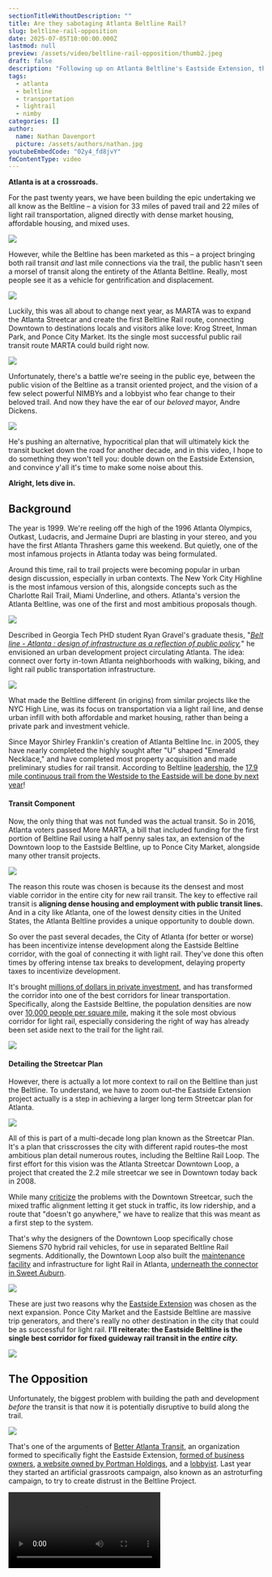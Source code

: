 ```yaml
---
sectionTitleWithoutDescription: ""
title: Are they sabotaging Atlanta Beltline Rail?
slug: beltline-rail-opposition
date: 2025-07-05T10:00:00.000Z
lastmod: null
preview: /assets/video/beltline-rail-opposition/thumb2.jpeg
draft: false
description: "Following up on Atlanta Beltline's Eastside Extension, the anti-transit group Better Atlanta Transit and Mayor Andre Dickens' recent opposition to the project."
tags:
  - atlanta
  - beltline
  - transportation
  - lightrail
  - nimby
categories: []
author:
  name: Nathan Davenport
  picture: /assets/authors/nathan.jpg
youtubeEmbedCode: "02y4_fd8jvY"
fmContentType: video
---
```


**Atlanta is at a crossroads.**

For the past twenty years, we have been building the epic undertaking we all know as the Beltline – a vision for 33 miles of paved trail and 22 miles of light rail transportation, aligned directly with dense market housing, affordable housing, and mixed uses.

![](/assets/video/beltline-rail-opposition/02.jpg)

However, while the Beltline has been marketed as this – a project bringing both rail transit _and_ last mile connections via the trail, the public hasn't seen a morsel of transit along the entirety of the Atlanta Beltline. Really, most people see it as a vehicle for gentrification and displacement.

![](/assets/video/beltline-rail-opposition/01.jpg)

Luckily, this was all about to change next year, as MARTA was to expand the Atlanta Streetcar and create the first Beltline Rail route, connecting Downtown to destinations locals and visitors alike love: Krog Street, Inman Park, and Ponce City Market. Its the single most successful public rail transit route MARTA could build right now.

![](/assets/video/beltline-rail-opposition/03.jpg)

Unfortunately, there's a battle we're seeing in the public eye, between the public vision of the Beltline as a transit oriented project, and the vision of a few select powerful NIMBYs and a lobbyist who fear change to their beloved trail. And now they have the ear of our _beloved_ mayor, Andre Dickens.

![](/assets/video/beltline-rail-opposition/10.jpg)

He's pushing an alternative, hypocritical plan that will ultimately kick the transit bucket down the road for another decade, and in this video, I hope to do something they won't tell you: double down on the Eastside Extension, and convince y'all it's time to make some noise about this.

**Alright, lets dive in.**

## Background

The year is 1999. We're reeling off the high of the 1996 Atlanta Olympics, Outkast, Ludacris, and Jermaine Dupri are blasting in your stereo, and you have the first Atlanta Thrashers game this weekend. But quietly, one of the most infamous projects in Atlanta today was being formulated.

Around this time, rail to trail projects were becoming popular in urban design discussion, especially in urban contexts. The New York City Highline is the most infamous version of this, alongside concepts such as the Charlotte Rail Trail, Miami Underline, and others. Atlanta's version the Atlanta Beltline, was one of the first and most ambitious proposals though.

![](/assets/video/beltline-rail-opposition/12.jpg)

Described in Georgia Tech PHD student Ryan Gravel's graduate thesis, "_[Belt line - Atlanta : design of infrastructure as a reflection of public policy](https://repository.gatech.edu/entities/publication/c4c02e00-9638-4381-a8d2-c9bc8991d7a5),_" he envisioned an urban development project circulating Atlanta. The idea: connect over forty in-town Atlanta neighborhoods with walking, biking, and light rail public transportation infrastructure.

![](/assets/video/beltline-rail-opposition/15.jpg)

What made the Beltline different (in origins) from similar projects like the NYC High Line, was its focus on transportation via a light rail line, and dense urban infill with both affordable and market housing, rather than being a private park and investment vehicle.

Since Mayor Shirley Franklin's creation of Atlanta Beltline Inc. in 2005, they have nearly completed the highly sought after "U" shaped "Emerald Necklace," and have completed most property acquisition and made preliminary studies for rail transit. According to Beltline [leadership](https://roughdraftatlanta.com/2025/06/18/beltline-2026-budget-approved/), the [17.9 mile continuous trail from the Westside to the Eastside will be done by next year](https://www.ajc.com/news/atlanta-news/majority-of-beltline-to-be-completed-by-world-cup/4FSZHAA7YFB2VH6SZX5PO7SBLI/)!

#### Transit Component

Now, the only thing that was not funded was the actual transit. So in 2016, Atlanta voters passed More MARTA, a bill that included funding for the first portion of Beltline Rail using a half penny sales tax, an extension of the Downtown loop to the Eastside Beltline, up to Ponce City Market, alongside many other transit projects.

![](/assets/video/beltline-rail-opposition/03.jpg)

The reason this route was chosen is because its the densest and most viable corridor in the entire city for new rail transit. The key to effective rail transit is **aligning dense housing and employment with public transit lines.** And in a city like Atlanta, one of the lowest density cities in the United States, the Atlanta Beltline provides a unique opportunity to double down.

So over the past several decades, the City of Atlanta (for better or worse) has been incentivize intense development along the Eastside Beltline corridor, with the goal of connecting it with light rail. They've done this often times by offering intense tax breaks to development, delaying property taxes to incentivize development.

It's brought [millions of dollars in private investment](https://beltline.org/learn/progress-planning/research-reports/funding/), and has transformed the corridor into one of the best corridors for linear transportation. Specifically, along the Eastside Beltline, the population densities are now over [10,000 people per square mile](https://youtube.com/watch?v=sUzZB3fngXk&t=251), making it the sole most obvious corridor for light rail, especially considering the right of way has already been set aside next to the trail for the light rail.

![](/assets/video/beltline-rail-opposition/18-1.jpg)

#### Detailing the Streetcar Plan

However, there is actually a lot more context to rail on the Beltline than just the Beltline. To understand, we have to zoom out–the Eastside Extension project actually is a step in achieving a larger long term Streetcar plan for Atlanta.

![](/assets/video/beltline-rail-opposition/19.jpg)

All of this is part of a multi-decade long plan known as the Streetcar Plan. It's a plan that crisscrosses the city with different rapid routes–the most ambitious plan detail numerous routes, including the Beltline Rail Loop. The first effort for this vision was the Atlanta Streetcar Downtown Loop, a project that created the 2.2 mile streetcar we see in Downtown today back in 2008.

While many [criticize](https://thetransitguy.substack.com/p/a-streetcar-not-desired-why-obama) the problems with the Downtown Streetcar, such the mixed traffic alignment letting it get stuck in traffic, its low ridership, and a route that "doesn't go anywhere," we have to realize that this was meant as a first step to the system.

That's why the designers of the Downtown Loop specifically chose Siemens S70 hybrid rail vehicles, for use in separated Beltline Rail segments. Additionally, the Downtown Loop also built the [maintenance facility](https://maps.app.goo.gl/BoEpkktPZKAicNGK9) and infrastructure for light Rail in Atlanta, [underneath the connector in Sweet Auburn](https://maps.app.goo.gl/BoEpkktPZKAicNGK9).

![](/assets/video/beltline-rail-opposition/06.jpg)

These are just two reasons why the [Eastside Extension](https://vimeo.com/740426533/6aef507132) was chosen as the next expansion. Ponce City Market and the Eastside Beltline are massive trip generators, and there's really no other destination in the city that could be as successful for light rail. **I'll reiterate: the Eastside Beltline is the single best corridor for fixed guideway rail transit in the _entire city._**

![](/assets/video/beltline-rail-opposition/22-1.jpg)

## The Opposition

Unfortunately, the biggest problem with building the path and development _before_ the transit is that now it is potentially disruptive to build along the trail.

![](/assets/video/beltline-rail-opposition/23.jpg)

That's one of the arguments of [Better Atlanta Transit](https://betteratlantatransit.org/), an organization formed to specifically fight the Eastside Extension, [formed of business owners](https://www.axios.com/local/atlanta/2023/10/19/beltline-rail-eastside-trail-supporters), [a website owned by Portman Holdings](https://bsky.app/profile/alexip718.com/post/3lkbo7xlva22c), and a [lobbyist](https://lexiconstrategies.com/linville). Last year they started an artificial grassroots campaign, also known as an astroturfing campaign, to try to create distrust in the Beltline Project.

<Video src="UbfWzszPwAg" startTime={15} />

You've probably seen these signs along the Beltline that read "Save the Beltline!" with taglines against the streetcar.

![](/assets/video/beltline-rail-opposition/08.jpg)

[When you look into their platform, some talking points include:](https://static1.squarespace.com/static/64cbd9b5ec937b74d5c2667b/t/677c1410f38051103151928a/1736184859808/Mobilize+the+Beltline+with+Sources+250105.pdf)

- That the project is expensive and disruptive.
- The Beltline is a public park and not a transportation corridor.
- They claim light rail is an outdated technology when we have self driving pods and escooters, and that safety is a huge concern.
- And that there are "better projects" for transit-dependent riders, such as Infill Stations or BRT projects.

#### Debunking

Ultimately, the talking points of Better Atlanta Transit can be easily debunked:

- For one, the Eastside Extension is a fantastic value as it has the [highest ridership potential](<https://itsmarta.com/uploadedFiles/MARTA_101/Why_MARTA/Moremarta/More%20MARTA%20Atlanta%20Technical%20Summary%20(appendices%20included).pdf>) out of any corridor in Atlanta.
  ![](/assets/video/beltline-rail-opposition/22-1.jpg)
- The Eastside Beltline is clearly a transportation corridor considering there is no seating space along the Beltline, and people are always traversing the Beltline between various trip generators.
- Light Rail is a serious, not vaporware technology used in cities around the globe, and statistically is extremely safe as a mode of transport. Additionally, cited alternatives like building a second lane for micro mobility and self-driving pods would cause a similar amount of disruption as rail construction.
- And lastly, scapegoating other transit projects is a bad way of saying that public transport should continue to be segregated between lower and higher income populations. The Eastside Beltline would do absolutely amazing PR for public transit in Atlanta, and bring more investment and priority as a whole.
  ![](/assets/video/beltline-rail-opposition/24.jpg)

#### The Scoop

Now you might say, there could be some plausible deniability and this organization is simply just some "concerned locals." However, after being tipped to some interesting [public donation records](https://projects.propublica.org/nonprofits/organizations/823296216/202520459349200627/IRS990EZ), theres something deeper going on here. For example:

- A major donor to Better Atlanta Transit is a group known as the [1859 Fund](https://ecorp.sos.ga.gov/BusinessSearch/BusinessInformation?businessId=2418893&businessType=Domestic%20Nonprofit%20Corporation&fromSearch=True), per this [Form 990](https://projects.propublica.org/nonprofits/organizations/823296216/202520459349200627/IRS990EZ). This document references Jack Murphy of Carter Real Estate Holdings as CEO of the 1859 Fund. Carter is a large holder of Atlanta properties, including [Atlantic Station, Summerhill, The MET, and numerous other mixed-use projects.](https://www.carterusa.com/mixeduse)
- Looking at the [original filing for the 1859 Fund](https://ecorp.sos.ga.gov/BusinessSearch/DownloadFile?filingNo=14950977) via [Georgia's business database](https://ecorp.sos.ga.gov/BusinessSearch/BusinessInformation?businessId=2418893&businessType=Domestic%20Nonprofit%20Corporation&fromSearch=True), we can see it was created by Jason Boles. He is behind [Tabularius Group, a prominent dark-money right wing political donation engine](https://ncnewsline.com/2020/09/18/pw-special-report-trump-linked-effort-to-infiltrate-progressive-nc-groups-prompts-investigation/) that has successfully propelled campaigns such as [Marjorie Taylor Green and Brett Kavanaugh](https://kumu.io/LisaSorg/jason-boles#map-4pPcUKZE).

I bring this up to point out that Better Atlanta Transit isn't just some local, concerned residents–its just a small tendril of a vast network of corporate interests, and even right wing dark money PAC's.

![](/assets/video/beltline-rail-opposition/27.jpg)

#### Nashville Comparison

Silly right? Well, lets look at another city, Nashville, Tennessee, which went through a similar battle with similar dark money donors. [In 2018, Nashville was trying to pass a public transport referendum that would fund light rail, BRT, and bus improvements, a transformative proposal for Nashville citywide.](https://transitcenter.org/publication/derailed/)

![](/assets/video/beltline-rail-opposition/28.jpg)

In doing so, [several anti-transit groups cropped up](https://usa.streetsblog.org/2018/04/26/koch-brothers-and-dark-money-gang-up-on-nashville-transit-referendum) with similar goals to Better Atlanta Transit, such as an infamous Koch Brothers climate denial project "Americans for Prosperity", "NoTax4Tracks," and "Better Transit for Nashville." Sound familiar?

[NoTax4Tracks specifically raised $950,000](https://usa.streetsblog.org/2018/04/26/koch-brothers-and-dark-money-gang-up-on-nashville-transit-referendum), [most of which from private donors](https://www.tennessean.com/story/news/2018/04/11/bulk-money-raised-opposition-nashville-transit-group-kept-secret/506717002/), and Americans for Prosperity is funded by the [Koch Brothers, two oil billionaires fueling fights against transit across the country.](https://www.nytimes.com/2018/06/19/climate/koch-brothers-public-transit.html) And guess what? The vote did not pass.

![](/assets/video/beltline-rail-opposition/29.jpg)

As you can see, its common for these groups to use tactics that try to establish credibility for being pro-transit, but in reality, the goals are simply to kill a project with no following through. **The goal is always to simply make the public scared or confused enough to not support the project.**

## Enter the Mayor

All of this is why its such a shame that the [formerly pro Eastside Rail](https://beltlinerailnow.com/news/2021/11/21/tale-of-two-mayoral-candidates) mayor, Andre Dickens, has come forward with a new plan for Atlanta that bows to the wills of these NIMBY's and [parrots the exact same talking points](https://x.com/philip_atlanta/status/1780309190914822454?mx=1).

<Video src="mRPlm4x_Xkg" startTime={70} />

The point I want to make is, **it's all the exact same exact talking points as Better Atlanta Transit presents**, just with a fresh coat of paint!

- The Mayor cites that we should look at infill stations and other projects such as North Ave BRT through an [executive order](https://www.atlantaga.gov/Home/Components/News/News/15040/).
  ![](/assets/video/beltline-rail-opposition/32.jpg)
- The Mayor cites transit _to_ the Beltline instead of _on_ the Beltline, but then pushes for Southside rail on the Beltline.
  ![](/assets/video/beltline-rail-opposition/30.jpg)
- And even worse, he seems to support the notion of alternatives to rail such as self driving pods and separated lanes in the interim on the Eastside Trail.

Basically, the plan he presents is the same as More MARTA 2016, just with a few twists. For one, the Beltline Rail will be split into "two phases," one being the Eastside Extension ending _at_ the Beltline, instead of reaching the major trip generator of Ponce City Market. And then a second phase, that will construct 4+ miles of separated Beltline Rail on the Southside, with a whole new maintenance facility, and _also_ extend the Eastside Extension project to Ponce City Market.

**What's worse?** The collusion is _so_ obvious, that the most recent version of the Better Atlanta Transit platform document has a _[brand new paragraph](https://static1.squarespace.com/static/64cbd9b5ec937b74d5c2667b/t/679256b3aa57c606515bdec8/1737643699625/25+01+22+Integrated+Mobility+Strategy.pdf)_ celebrating the Mayor's decisions!

![](/assets/video/beltline-rail-opposition/paragraph.png)

The reality is, the Mayor is using the guise of equity as a distraction to bend to the wills of Better Atlanta Transit's wishes. There's actually going to be zero follow through on this plan, especially considering that this announcement is _days_ after [announcing his re-election campaign](https://www.wabe.org/atlanta-mayor-andre-dickens-makes-the-case-for-reelection/) (which he is currently running unopposed so far).

<Video src="3TxlOobqDf0" startTime={1281} />

Would Southside rail be great? Or infill stations? Of course! However, what the public is upset about, is losing the obvious slam dunk project that is the Eastside Extension.

That's the problem here, if MARTA is convinced to step back on the Eastside Extension, all other proposed projects will have to be restudied intensely, along with the infill stations, the Southside rail, and more, pushing back any progress for _at least_ ten years.

Just ask the experts. **Former VP of Planning at Beltline Inc. Beth McMillan** posted in the [AJC](https://www.ajc.com/opinion/opinion-redirecting-focus-of-service-away-from-eastside-trail-along-beltline-would-major-setback-costing-millions/5NLPEFT6D5ACBGIBD32CYRFRJQ/) this statement:

> Halting this progress now would waste millions of dollars and set the project back significantly. Redirecting the focus to a different corridor would require another decade of study and design before construction could begin — essentially delaying any transit construction on the Beltline by 10-plus years.

If we're being real, the density along the Southside Trail is just not there, and the Murphy Crossing project that this would anchor around would not bring in nearly as many riders as what we would see on the Eastside Beltline. [MARTA studied the infill stations already, and found that they were not worth the cost in 2016.](<https://itsmarta.com/uploadedFiles/MARTA_101/Why_MARTA/Moremarta/More%20MARTA%20Atlanta%20Technical%20Summary%20(appendices%20included).pdf>) And, it would take decades to reach the current state that the Eastside Trail is in.

![](/assets/video/beltline-rail-opposition/33.jpg)

Again, the proposed projects by the Mayor **do not** have any planning for funding mechanism in place. **I've got to reiterate** – the Eastside Extension is **already studied**, **already funded**, and **shovel ready** for next year. Seriously, its so easy to just build this now. All in all, this is a classic [Atlanta Wa](https://atlantastudies.org/2021/10/04/the-atlanta-way-repression-mediation-and-division-of-black-resistance-from-1906-to-the-2020-george-floyd-uprising/)y bait and switch right in front of the public, flat out.

## Case Study on Charlotte Rail Trail

Ultimately, there's two futures for the Atlanta Beltline. One, that continues as is as a investment project like the New York City High Line, and another that completes the goal of a transpiration corridor. We can see a fantastic case study of this only 300 miles away from Atlanta, in the Charlotte Rail Trail.

![](/assets/video/beltline-rail-opposition/36.jpg)

Charlotte has been consistently building Light Rail since 1998, where they approved a half penny sales tax to fund light rail transit over several decades. Just like More MARTA!

![](/assets/video/beltline-rail-opposition/34.jpg)

But most critically, they built Charlotte's LNYX Blue line that follows along Charlotte's version of the Beltline–the Rail Trail. It's an extremely successful alignment heading south from Downtown, featuring housing, mixed use, a path, and a light rail line. Sound familiar?

![](/assets/video/beltline-rail-opposition/35.jpg)

[If we go back in time to when the Blue Line was opening, we see a similar discourse that we're seeing here in Atlanta](https://benjaminschneider.substack.com/p/the-triumph-and-tragedy-of-light). Political leaders and anti-transit campaigns warned the Blue Line would be a [white elephant](https://www.lightrailnow.org/news/n_cha_2008-08a.htm), and that the project's cost of $465 million 2007 dollars was a terrible investment. That's almost twice as much as the Atlanta Eastside Extension, but they built it anyway.

![](/assets/video/beltline-rail-opposition/38.jpg)

However, they were dead wrong – the Blue Line along the Rail Trail saw almost double ridership expectations, seeing almost 50% more than the projected 9,000 weekday riders.

![](/assets/video/beltline-rail-opposition/37.jpg)

And when they opened the $1.1 billion extension of the Blue Line in 2018, ridership exploded even more so, [seeing over 27,000 weekday riders.](https://www.axios.com/local/charlotte/2019/04/09/with-58-million-riders-and-3-5-billion-in-development-the-blue-line-is-one-of-charlottes-biggest-success-stories-162599) Today, rail transit along the Rail Trail is one of Charlottes biggest success stories, in the middle of the [sprawl capital of the country](https://www.youtube.com/watch?v=QgZcQIp4CL0), leading to [$2.8 billion in economic development](https://www.charlottenc.gov/files/sharedassets/cats/v/1/cats-docs/2030_transit_corridor_system_plan.pdf) along its 3.5 mile corridor.

## What's the right answer?

To close out here, [in my opinion, we should continue with the Eastside Extension, and trust the planning experts at Atlanta Beltline Inc. and MARTA.](https://www.ajc.com/opinion/opinion-redirecting-focus-of-service-away-from-eastside-trail-along-beltline-would-major-setback-costing-millions/5NLPEFT6D5ACBGIBD32CYRFRJQ/)

Doubling down, the Eastside Extension _only costs ~$230 million dollars,_ a seriously relative bargain for the density of people within its path ad the areas popularity, especially compared to other transportation projects: the Mayor's four MARTA infill stations are estimated at _[~$801 million](https://atlanta.urbanize.city/post/new-marta-infill-stations-massively-expensive-letter-editor)_, Clifton Corridor's BRT option at ~_[$1.3 billion](https://saportareport.com/marta-kills-clifton-corridor-rail-option-moves-ahead-on-bus-alternatives/columnists/johnruch/)_, or even GDOT's [~**_$9.5 billion_**](https://www.constructionequipmentguide.com/metro-atlanta-residents-get-new-details-on-proposed-i-285-top-end-express-lanes-project/65400) express lanes for I-285 (that will only reduce traffic by 8% 🙄).

![](/assets/video/beltline-rail-opposition/40.jpg)

**This ~$230 million is already funded, already designed for $20 million of that cost, and shovel ready for next year.** We are in the middle of a **long-term plan** to bring rail to in-town Atlanta, and we should **not** sabotage this goal. [Not Atlanta Beltline spending $3 million on a vaporware, low capacity self-driving pod pilot program for the World Cup.](https://atlanta.urbanize.city/post/beltline-autonomous-driverless-vehicle-route-open-next-year)

![](/assets/video/beltline-rail-opposition/42.jpg)

So lets get the proof of concept built, the most prime for success transit route in the entirety of Atlanta, the Eastside Extension, and prove that Atlanta **can** be a world class city.

### Get Involved

Now, we need to make sure the mayor, Beltline Inc., MARTA, and your city council member know how important this is to the public. Another good way to get involved is with Beltline Rail Now – they're the only organization in Atlanta taking Beltline Transit seriously in the city.

#### Andre Dickens

- [+1 (404) 330-6054](tel:+14043306054)
- [adickens@atlantaga.gov](mailto:adickens@atlantaga.gov)

#### Atlanta Beltline Inc.

- [+1 (404) 477-3003](tel:+14044773003)
- [info@atlbeltline.org](mailto:info@atlbeltline.org)

#### MARTA - Eastside Extension: Project Manager J. Bryan Hobbs

- [+1 (404) 848-5733](tel:+14048485733)
- [streetcareast@itsmarta.com](mailto:streetcareast@itsmarta.com)

#### Find your city council member

- [https://citycouncil.atlantaga.gov/](https://citycouncil.atlantaga.gov/)

#### Beltline Rail Now

- [info@beltlinerailnow.com](mailto:info@beltlinerailnow.com)
- [https://beltlinerailnow.com/](https://beltlinerailnow.com/)

### Closing

The fact of the matter is, Atlanta will continue to be an unserious city as long as we continue to be unserious about our transportation. The way to success is more urban infill, more density and mixed uses, and more public transportation to efficiently connect the dense parts of our city with reliable transportation. Until then, Atlanta will be as unserious as ever, and never achieve that dream of being a global city it set out to be in 1996.

#### Patreon Ad

Thanks for watching! If you liked this video, and want to support me, consider supporting me on [Patreon](patreon.com/nathandaven) or [YouTube Memberships](https://www.youtube.com/channel/UC8skrAQPTrhQoF5KGwc_APQ/join). Joining means you get access to full interviews, weekly updates on my projects, and more, and overall just seriously helps out the channel.

![](/assets/video/beltline-rail-opposition/44.jpg)

This is the best way to support the channel!! Or just consider subscribing, which is also just as awesome. 🙂

**Thanks for reading! See y'all next time.**
